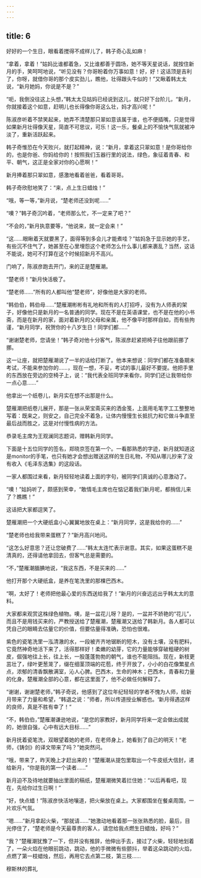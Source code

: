 ```yaml
---
---
---
```

title: 6
---



好好的一个生日，眼看着搅得不成样儿了，韩子奇心乱如麻！

“拿着，拿着！”姑妈比谁都着急，又比谁都善于圆场，她不等天星说话，就按住新月的手，笑呵呵地说，“听见没有？你哥盼着你万事如意！好，好！这话顶是吉利了，你呀，就借你哥的那个皮实劲儿，瞧他，壮得跟头牛似的！”又瞅着韩太太说，“新月她妈，你说是不是？”

“呃，我倒没往这上头想，”韩太太见姑妈已经说到这儿，就只好下台阶儿，“新月，你就接着这个如意，赶明儿也长得像你哥这么壮，妈才高兴呢！”

陈淑彦听着不禁笑起来，她弄不清楚那只翠如意该属于谁，也不便插嘴，只是觉得如果新月壮得像天星，简直不可思议，可乐！这一乐，餐桌上的不愉快气氛就被冲淡了，重新活跃起来。

韩子奇惟恐在今天败兴，就打起精神，说：“新月，拿着这只翠如意！是你哥给你的，也是你爸、你妈给你的！按照我们玉器行里的说法，绿色，象征着青春、和平、朝气，这正是全家对你的心愿啊！”

新月捧着那只翠如意，感激地看着爸爸，看着哥哥。

韩子奇欣慰地笑了：“来，点上生日蜡烛！”

“哦，等一等，”新月说，“楚老师还没到呢……”

“噢？”韩子奇沉吟着，“老师那么忙，不一定来了吧？”

“不会的，”新月执意要等，“他说来，就一定会来！”

“这……眼瞅着天就要黑了，面得等到多会儿才能煮哇？”姑妈急于显示她的手艺，有些沉不住气了，她甚至在心里埋怨这个老师怎么什么事儿都来裹乱？当然，这话不能说，她可不打算在这个时候招新月不高兴。

门响了，陈淑彦跑去开门，来的正是楚雁潮。

“楚老师！”新月快活极了。

“楚老师……”所有的人都叫他“楚老师”，好像他是大家的老师。

“韩伯伯，韩伯母……”楚雁潮彬彬有礼地和所有的人打招呼，没有为人师表的架子，好像他只是新月的一名普通的同学。现在不是在英语课堂，也不是在他的小书斋，而是在新月的家，面对着新月的父母和亲属，他不像平时那样自如，而有些拘谨，“新月同学，祝贺你的十八岁生日！同学们都……”

“谢谢楚老师，您请坐！”韩子奇对他十分客气，陈淑彦赶紧把椅子往他跟前挪了挪。

这一让座，就把楚雁潮说了一半的话给打断了。他本来想说：同学们都在准备期末考试，不能来参加你的……，现在一想，不妥，考试的事儿最好不要提。他把手里的东西放在旁边的空椅子上，说：“我代表全班同学来看你，同学们还让我带给你一点心意……”

他拿出一个纸卷儿，新月实在想不出那是什么。

楚雁潮把纸卷儿展开，那是一张从荣宝斋买来的洒金笺，上面用毛笔字工工整整地写着：既来之，则安之，自己完全不着急，让体内慢慢生长抵抗力和它做斗争直至最后战而胜之，这是对付慢性病的方法。

恭录毛主席为王观澜同志题词，赠韩新月同学。

下面是十五位同学的签名，郑晓京签在第一个。一看那熟悉的字迹，新月就知道这是monitor的手笔，也只有她才会想出赠送这样的生日礼物，不知从哪儿抄来了没有收入《毛泽东选集》的这段话。

一家人都围过来看，新月轻轻地读着上面的字句，被同学们真诚的心意激动了。

“噢！”姑妈听了，颇感到荣幸，“敢情毛主席也在惦记着我们新月呢，都捎信儿来了？瞧瞧！”

这话把大家都逗笑了。

楚雁潮把一个大硬纸盒小心翼翼地放在桌上：“新月同学，这是我给你的……”

“楚老师也给我带来蛋糕了？”新月高兴地问。

“这怎么好意思？还让您破费了……”韩太太连忙表示谢意。其实，如果这蛋糕不是清真的，还得请他拿回去，但客气总是需要的。

“不，”楚雁潮腼腆地说，“我这东西，不是买来的……”

他打开那个大硬纸盒，是养在笔洗里的那棵巴西木。

“啊，太好了！老师把他最心爱的东西送给我了！”新月的兴奋远远出乎韩太太的意料。

大家都来观赏这株绿色植物。噢，是一盆花儿呀？是的，一盆并不娇艳的“花儿”，而且不是用钱买来的，严教授送给了楚雁潮，楚雁潮又送给了韩新月。各人都可以凭自己的眼睛去估量它的价值，但要估量得准确，恐怕也很难。

紫色的瓷笔洗里一泓清澈的水，一段被齐齐地锯断的短木，没有土壤，没有肥料，它竟然神奇地活下来了，活得那样好！柔嫩的幼芽，它的力量能够穿破粗硬的树皮，倔强地往上长，往上长，一股蓬蓬勃勃的朝气，谁也不能阻挡。现在，新枝更茁壮了，绿叶更葱茏了，缀在细茎顶端的花苞，终于开放了，小小的白花像繁星点点，浓郁的清香飘散满室，沁人心脾。巴西木，生命的神木；巴西木，青春和力量的化身。楚雁潮全部的心意，都在这里面了，他不必做任何解释了。

“谢谢，谢谢楚老师，”韩子奇说，他感到了这位年纪轻轻的学者不愧为人师，给新月带来了力量和希望，“韩退之说：”师者，所以传道授业解惑也。‘新月得遇这样的良师，真是不胜有幸了！“

“不，韩伯伯，”楚雁潮谦逊地说，“是您的家教好，新月同学将来一定会做出成就的，她很自强，心中有远大目标……”

新月抚着瓷笔洗，双眼望着她的老师，在老师身上，她看到了自己的明天！“老师，《铸剑》的译文带来了吗？”她突然问。

“哦，带来了，昨天晚上才赶出来的！”楚雁潮从提包里取出一个牛皮纸大信封，递给新月，“你是我的第一个读者……”

新月迫不及待地就要抽出里面的稿纸，楚雁潮微笑着拦住她：“以后再看吧，现在，先给你过生日啊！”

“好，快点蜡！”陈淑彦快活地嚷道，把火柴放在桌上。大家都围坐在餐桌周围，一片欢乐气氛。

“嗯……”新月拿起火柴，“那就请……”她激动地看着那一张张熟悉的脸，最后，目光停住了，“楚老师是今天最尊贵的客人，请您给我点燃生日蜡烛，好吗？”

“我？”楚雁潮犹豫了一下，但并没有推辞，他伸出手去，接过了火柴，轻轻地划着了，一朵火焰在他眼前跳动，跳动，他的手微微有些颤抖，举着这朵跳动的火焰，点燃了第一枝蜡烛，然后，再用它去点第二枝，第三枝……

穆斯林的葬礼